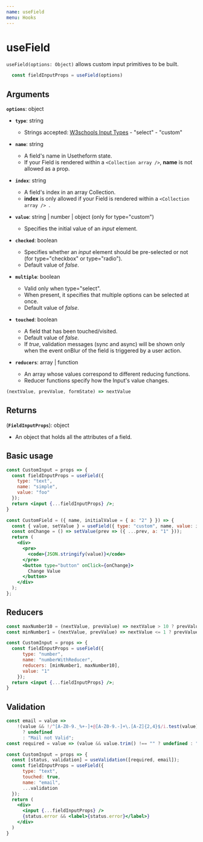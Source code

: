 ---
name: useField
menu: Hooks
---

# useField
`useField(options: Object)` allows custom input primitives to be built.

```javascript
  const fieldInputProps = useField(options)
```

## Arguments

**`options`**: object

  - **`type`**: string
  
    - Strings accepted: [W3schools Input Types](https://www.w3schools.com/html/html_form_input_types.asp) - "select" - "custom"

  - **`name`**: string

    - A field's name in Usetheform state. <br />
    - If your Field is rendered within a `<Collection array />`, **name** is not allowed as a prop.

  - **`index`**: string

    - A field's index in an array Collection. <br />
    - **index** is only allowed if your Field is rendered within a `<Collection array /> `.

  - **`value`**: string | number | object (only for type="custom")

    - Specifies the initial value of an *input* element.

  - **`checked`**: boolean

    - Specifies whether an *input* element should be pre-selected or not (for type="checkbox" or type="radio"). 
    - Default value of *false*.

  - **`multiple`**: boolean

    - Valid only when type="select".
    -  When present, it specifies that multiple options can be selected at once. 
    -  Default value of *false*.

  - **`touched`**: boolean

    - A field that has been touched/visited. 
    - Default value of *false*. 
    - If *true*, validation messages (sync and async) will be shown only when the event onBlur of the field is triggered by a user action.

  - **`reducers`**: array | function
    - An array whose values correspond to different reducing functions.
    - Reducer functions specify how the Input's value changes.

  ```js
  (nextValue, prevValue, formState) => nextValue
  ```

## Returns

(**`FieldInputProps`**): object

  - An object that holds all the attributes of a field.


## Basic usage

```jsx
const CustomInput = props => {
  const fieldInputProps = useField({
    type: "text",
    name: "simple",
    value: "foo"
  });
  return <input {...fieldInputProps} />;
}
```

```jsx
const CustomField = ({ name, initialValue = { a: "2" } }) => {
  const { value, setValue } = useField({ type: "custom", name, value: initialValue });
  const onChange = () => setValue(prev => ({ ...prev, a: "1" }));
  return (
    <div>
      <pre>
        <code>{JSON.stringify(value)}</code>
      </pre>
      <button type="button" onClick={onChange}>
        Change Value
      </button>
    </div>
  );
};
```

## Reducers

```jsx
const maxNumber10 = (nextValue, prevValue) => nextValue > 10 ? prevValue : nextValue;
const minNumber1 = (nextValue, prevValue) => nextValue <= 1 ? prevValue : nextValue;

const CustomInput = props => {
  const fieldInputProps = useField({
      type: "number",
      name: "numberWithReducer",
      reducers: [minNumber1, maxNumber10],
      value: "1"
    });
  return <input {...fieldInputProps} />;
}
```

## Validation

```jsx
const email = value =>
    !(value && !/^[A-Z0-9._%+-]+@[A-Z0-9.-]+\.[A-Z]{2,4}$/i.test(value))
      ? undefined
      : "Mail not Valid";
const required = value => (value && value.trim() !== "" ? undefined : "Required");

const CustomInput = props => {
  const [status, validation] = useValidation([required, email]);
  const fieldInputProps = useField({
      type: "text",
      touched: true,
      name: "email",
      ...validation
  });
  return (
    <div>
      <input {...fieldInputProps} />
      {status.error && <label>{status.error}</label>}
    </div>
  )
}
```
